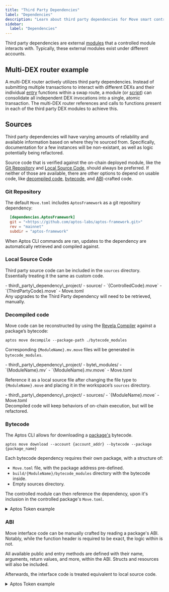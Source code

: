 ```yaml
---
title: "Third Party Dependencies"
label: "Dependencies"
description: "Learn about third party dependencies for Move smart contract development on Aptos blockchain."
sidebar:
  label: "Dependencies"
---
```



Third party dependencies are external [modules](/build/smart-contracts/book/modules-and-scripts) that a controlled module interacts with. Typically, these external modules exist under different accounts.

## Multi-DEX router example

A multi-DEX router actively utilizes third party dependencies. Instead of submitting multiple transactions to interact with different DEXs and their individual [entry](/build/smart-contracts/book/functions#entry-modifier) functions within a swap route, a module (or [script](/build/smart-contracts/book/modules-and-scripts#scripts)) can consolidate all independent DEX invocations into a single, atomic transaction. The multi-DEX router references and calls to functions present in each of the third party DEX modules to achieve this.

## Sources

Third party dependencies will have varying amounts of reliability and available information based on where they’re sourced from. Specifically, documentation for a few instances will be non-existant, as well as logic potentially being refactored.

Source code that is verified against the on-chain deployed module, like the [Git Repository](#git-repository) and [Local Source Code](#local-source-code), should always be preferred. If neither of those are available, there are other options to depend on usable code, like [decompiled code](#decompiled-code), [bytecode](#bytecode), and [ABI](#abi)-crafted code.

### Git Repository

The default `Move.toml` includes `AptosFramework` as a git repository dependency:

```toml filename="Move.toml"
  [dependencies.AptosFramework]
  git = "<https://github.com/aptos-labs/aptos-framework.git>"
  rev = "mainnet"
  subdir = "aptos-framework"
```

When Aptos CLI commands are ran, updates to the dependency are automatically retrieved and compiled against.

### Local Source Code

Third party source code can be included in the `sources` directory. Essentially treating it the same as custom code.

<FileTree>
  - third\_party\_dependency\_project/
    - source/
      - `{ControlledCode}.move`
      - `{ThirdPartyCode}.move`
    - Move.toml
</FileTree>

<Aside type="caution" emoji="⚠️">
  Any upgrades to the Third Party dependency will need to be retrieved, manually.
</Aside>

### Decompiled code

Move code can be reconstructed by using the [Revela Compiler](https://aptoslabs.medium.com/move-revealed-the-revela-decompiler-b206eaf48b45#27ad) against a package’s bytecode:

```shellscript filename="Terminal"
aptos move decompile --package-path ./bytecode_modules
```

Corresponding `{ModuleName}.mv.move` files will be generated in `bytecode_modules`.

<FileTree>
  - third\_party\_dependency\_project/
    - byte\_modules/
      - `{ModuleName}.mv`
      - `{ModuleName}.mv.move`
    - Move.toml
</FileTree>

Reference it as a local source file after changing the file type to `{ModuleName}.move` and placing it in the workspace’s `sources` directory.

<FileTree>
  - third\_party\_dependency\_project/
    - sources/
      - `{ModuleName}.move`
    - Move.toml
</FileTree>

<Aside type="note" emoji="ℹ️">
  Decompiled code will keep behaviors of on-chain execution, but will be refactored.
</Aside>

### Bytecode

The Aptos CLI allows for downloading a [package's](/build/smart-contracts/book/packages) bytecode.

```shellscript filename="Terminal"
aptos move download --account {account_addr} --bytecode --package {package_name}
```

Each bytecode dependency requires their own package, with a structure of:

- `Move.toml` file, with the package address pre-defined.
- `build/{ModuleName}/bytecode_modules` directory with the bytecode inside.
- Empty sources directory.

The controlled module can then reference the dependency, upon it's inclusion in the controlled package's `Move.toml`.

<details>
  <summary>Aptos Token example</summary>

  A controlled `invoking_code.move` module interacts with the external `aptos_token` module:

  ```move filename="invoking_code.move"
  module invoker::invoking_code {
      use aptos_token_objects_addr::aptos_token;

      public entry fun wrapper_add_property(): u64 {
          aptos_token::add_property(...);
      }
  }
  ```

  The below command retrieves the necessary [AptosTokenObjects package](https://explorer.aptoslabs.com/account/0x4/modules/code/aptos_token/mint?network=mainnet) bytecode from the Mainnet.

  ```shellscript filename="Terminal"
  aptos move download --account 0x4 \
  --bytecode --package AptosTokenObjects \
  --output-dir ./aptos_token_bytecode_output/
  ```

  <FileTree>
    - invoking\_code/
      - aptos\_token\_bytecode\_output/
        - byte\_modules/
          - aptos\_token.mv
      - sources/
        - invoking\_code.move
      - Move.toml
  </FileTree>

  The created dependency package structure and contents for `aptos_token` is:

  <FileTree>
    - aptos\_token\_objects\_addr/
      - build/
        - aptos\_token/
          - bytecode\_modules/
            - aptos\_token.mv
      - sources/
        - ...
      - Move.toml
    - invoking\_code/
      - aptos\_token\_bytecode\_output/
        - byte\_modules/
          - aptos\_token.mv
          - aptos\_token.mv.move
          - ...
      - sources/
        - invoking\_code.move
      - Move.toml
  </FileTree>

  ```toml filename="aptos_token_objects_addr/Move.toml"
  [package]
  name = "aptos_token"
  version = "0.0.0"
  [addresses]
  aptos_token_module_addr = "0x4"
  ```

  The dependency list from the controlled `invoking_code.move` module will include a local reference to the bytecode package, allowing for compilation.

  ```toml filename="invoking_code/Move.toml"
  [package]
  name = "invoking_code"
  [addresses]
  invoker = "_"
  [dependencies]
  aptos_token = { local = "../aptos_token_objects_addr" }
  ```
</details>

### ABI

Move interface code can be manually crafted by reading a package's ABI. Notably, while the function header is required to be exact, the logic within is not.

<Aside type="note" emoji="ℹ️">
  All available public and entry methods are defined with their name, arguments, return values, and more, within the ABI. Structs and resources will also be included.
</Aside>

Afterwards, the interface code is treated equivalent to local source code.

<details>
  <summary>Aptos Token example</summary>

  Below is a portion of the `AptosTokenObjects` ABI, gathered from the [Aptos Explorer](https://explorer.aptoslabs.com/account/0x0000000000000000000000000000000000000000000000000000000000000004/modules/code/aptos_token?network=mainnet#:~:text=1114-,ABI,-%7B):

  ```json
  {
  "address": "0x4",
  "name": "aptos_token",
  "friends": [],
  "exposed_functions": [
      {
      "name": "add_property",
      "visibility": "public",
      "is_entry": true,
      "is_view": false,
      "generic_type_params": [
          {
          "constraints": [
              "key"
          ]
          }
      ],
      "params": [
          "&signer",
          "0x1::object::Object<T0>",
          "0x1::string::String",
          "0x1::string::String",
          "vector<u8>"
      ],
      "return": []
      },
      ...
  ]
  }
  ```

  An interface Move file can be handwritten and treated as a source file. Looking similar to:

  ```move
  module 0x4::aptos_token {
      // ...
      public entry fun add_property<T: key>(
          creator: &signer,
          token: Object<T>,
          key: String,
          type: String,
          value: vector<u8>,
      ) acquires AptosCollection, AptosToken {
          abort 0
      }
  }
  ```

  <FileTree>
    - third\_party\_dependency\_project/
      - source/
        - `{ControlledCode}.move`
        - aptos\_token.move
      - Move.toml
  </FileTree>
</details>
